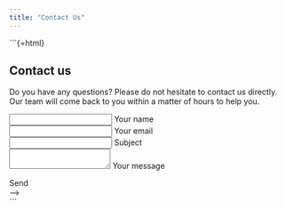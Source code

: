 ```yaml
---
title: "Contact Us"
---
```


```{=html}
```{=html}
<!--Section: Contact v.2-->
<section class="mb-4">
  <!--Section heading-->
  <h2 class="h1-responsive font-weight-bold text-center my-4">Contact us</h2>
  <!--Section description-->
  <p class="text-center w-responsive mx-auto mb-5">Do you have any questions? Please do not hesitate to contact us directly. Our team will come back to you within a matter of hours to help you.</p>
  <div class="row">
    <!--Grid column-->
    <div class="col-md-9 mb-md-0 mb-5">
      <form id="contact-form" name="contact-form" action="mail.php" method="POST">
        <!--Grid row-->
        <div class="row">
          <!--Grid column-->
          <div class="col-md-6">
            <div class="md-form mb-0">
              <input type="text" id="name" name="name" class="form-control">
              <label for="name" class="">Your name</label>
            </div>
          </div>
          <!--Grid column-->
          <!--Grid column-->
          <div class="col-md-6">
            <div class="md-form mb-0">
              <input type="text" id="email" name="email" class="form-control">
              <label for="email" class="">Your email</label>
            </div>
          </div>
          <!--Grid column-->
        </div>
        <!--Grid row-->
        <!--Grid row-->
        <div class="row">
          <div class="col-md-12">
            <div class="md-form mb-0">
              <input type="text" id="subject" name="subject" class="form-control">
              <label for="subject" class="">Subject</label>
            </div>
          </div>
        </div>
        <!--Grid row-->
        <!--Grid row-->
        <div class="row">
          <!--Grid column-->
          <div class="col-md-12">
            <div class="md-form">
              <textarea type="text" id="message" name="message" rows="2" class="form-control md-textarea"></textarea>
              <label for="message">Your message</label>
            </div>
          </div>
        </div>
        <!--Grid row-->
      </form>
      <div class="text-center text-md-left">
        <a class="btn btn-primary" onclick="document.getElementById('contact-form').submit();">Send</a>
      </div>
      <div class="status"></div>
    </div>
    <!--Grid column-->
    <!-- 
	
					<!--Grid column--> -->
    <!-- <div class="col-md-3 text-center"> -->
    <!--     <ul class="list-unstyled mb-0"> -->
    <!--         <li><i class="fas fa-map-marker-alt fa-2x"></i> -->
    <!--             <p>San Francisco, CA 94126, USA</p> -->
    <!--         </li> -->
    <!--         <li><i class="fas fa-phone mt-4 fa-2x"></i> -->
    <!--             <p>+ 01 234 567 89</p> -->
    <!--         </li> -->
    <!--         <li><i class="fas fa-envelope mt-4 fa-2x"></i> -->
    <!--             <p>contact@mdbootstrap.com</p> -->
    <!--         </li> -->
    <!--     </ul> -->
    <!-- </div> -->
    <!--Grid column-->
  </div>
</section>
<!--Section: Contact v.2--> ```
```
